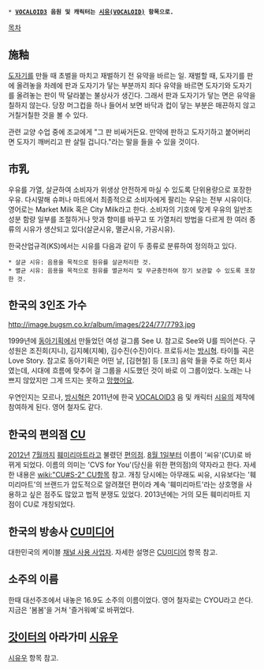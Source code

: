  * '''[[VOCALOID|VOCALOID3]] 음원 및 캐릭터는 [[시유(VOCALOID)]] 항목으로.'''

[[목차]]

== 施釉 ==
[[도자기]]를 만들 때 초벌을 마치고 재벌하기 전 유약을 바르는 일. 재벌할 때, 도자기를 판에 올려놓을 차례에 판과 도자기가 닿는 부분까지 죄다 유약을 바르면 도자기와 도자기를 올려놓는 판이 딱 달라붙는 불상사가 생긴다. 그래서 판과 도자기가 닿는 면은 유약을 칠하지 않는다. 당장 머그컵을 하나 들어서 보면 바닥과 컵이 닿는 부분은 매끈하지 않고 거칠거칠한 것을 볼 수 있다.

관련 교양 수업 중에 조교에게 "그 판 비싸거든요. 만약에 판하고 도자기하고 붙어버리면 도자기 깨버리고 판 살릴 겁니다."라는 말을 들을 수 있을 것이다.

== 市乳 ==
우유를 가열, 살균하여 소비자가 위생상 안전하게 마실 수 있도록 단위용량으로 포장한 우유. 다시말해 슈퍼나 마트에서 최종적으로 소비자에게 팔리는 우유는 전부 시유이다. 영어로는 Market Milk 혹은 City Milk라고 한다. 소비자의 기호에 맞게 우유의 일반조성분 함량 일부를 조절하거나 맛과 향미를 바꾸고 또 가열처리 방법을 다르게 한 여러 종류의 시유가 생산되고 있다(살균시유, 멸균시유, 가공시유).

한국산업규격(KS)에서는 시유를 다음과 같이 두 종류로 분류하여 정의하고 있다.
 * 살균 시유: 음용을 목적으로 원유를 살균처리한 것.
 * 멸균 시유: 음용을 목적으로 원유를 멸균처리 및 무균충전하여 장기 보관할 수 있도록 포장한 것.

== 한국의 3인조 가수 ==
http://image.bugsm.co.kr/album/images/224/77/7793.jpg

1999년에 [[동아기획]]에서 만들었던 여성 걸그룹 See U. 참고로 See와 U를 띄어쓴다. 구성원은 조진희(지니), 김지혜(지혜), 김수진(수진)이다. 프로듀서는 [[방시혁]]. 타이틀 곡은 Love Story. 참고로 동아기획은 어떤 날, [김현철] 등 [포크] 음악 들을 주로 하던 회사였는데, 시대에 흐름에 맞추어 걸 그룹을 시도했던 것이 바로 이 그룹이었다. 노래는 나쁘지 않았지만 그게 뜨지는 못하고 [[망했어요]].

우연인지는 모르나, [[방시혁]]은 2011년에 한국 [[VOCALOID|VOCALOID3]] 음 및 캐릭터 [[시유(VOCALOID)|시유]]의 제작에 참여하게 된다. 영어 철자도 같다.

== 한국의 편의점 [[CU]] ==
[[2012년]] [[7월]]까지 [[훼미리마트]]라고 불렸던 [[편의점]]. [[8월 1일]]부터 이름이 '씨유'(CU)로 바뀌게 되었다. 이름의 의미는 'CVS for You'(당신을 위한 편의점)의 약자라고 한다. 자세한 내용은 [[wiki:"CU#S-2" CU]]항목 참고. 개칭 당시에는 아무래도 씨유, 시유보다는 '훼미리마트'의 브랜드가 압도적으로 알려졌던 편이라 계속 '훼미리마트'라는 상호명을 사용하고 싶은 점주도 많았고 법적 분쟁도 있었다. 2013년에는 거의 모든 훼미리마트 지점이 CU로 개칭되었다.

== 한국의 방송사 [[CU미디어]] ==
대한민국의 케이블 [[채널 사용 사업자]]. 자세한 설명은 [[CU미디어]] 항목 참고.

== 소주의 이름 ==
한때 대선주조에서 내놓은 16.9도 소주의 이름이었다. 영어 철자로는 CYOU라고 쓴다. 지금은 '봄봄'을 거쳐 '즐거워예'로 바뀌었다.

== [[갓이터]]의 아라가미 [[시유우]] ==
[[시유우]] 항목 참고.

